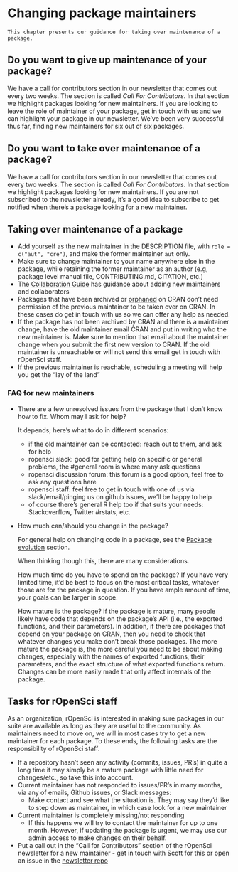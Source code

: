 # Changing package maintainers {#changing-maintainers}

```block
This chapter presents our guidance for taking over maintenance of a package.
```

## Do you want to give up maintenance of your package?

We have a call for contributors section in our newsletter that comes out every two weeks. The section is called _Call For Contributors_. In that section we highlight packages looking for new maintainers. If you are looking to leave the role of maintainer of your package, get in touch with us and we can highlight your package in our newsletter. We've been very successful thus far, finding new maintainers for six out of six packages.

## Do you want to take over maintenance of a package?

We have a call for contributors section in our newsletter that comes out every two weeks. The section is called _Call For Contributors_. In that section we highlight packages looking for new maintainers. If you are not subscribed to the newsletter already, it's a good idea to subscribe to get notified when there's a package looking for a new maintainer.

## Taking over maintenance of a package

* Add yourself as the new maintainer in the DESCRIPTION file, with `role = c("aut", "cre")`, and make the former maintainer `aut` only.
* Make sure to change maintainer to your name anywhere else in the package, while retaining the former maintainer as an author (e.g, package level manual file, CONTRIBUTING.md, CITATION, etc.)
* The [Collaboration Guide](#collaboration) has guidance about adding new maintainers and collaborators
* Packages that have been archived or [orphaned][] on CRAN don’t need permission of the previous maintainer to be taken over on CRAN. In these cases do get in touch with us so we can offer any help as needed.
* If the package has not been archived by CRAN and there is a maintainer change, have the old maintainer email CRAN and put in writing who the new maintainer is. Make sure to mention that email about the maintainer change when you submit the first new version to CRAN. If the old maintainer is unreachable or will not send this email get in touch with rOpenSci staff.
* If the previous maintainer is reachable, scheduling a meeting will help you get the "lay of the land"

### FAQ for new maintainers

* There are a few unresolved issues from the package that I don’t know how to fix. Whom may I ask for help?

  It depends; here's what to do in different scenarios:

    - if the old maintainer can be contacted: reach out to them, and ask for help
    - ropensci slack: good for getting help on specific or general problems, the #general room is where many ask questions
    - ropensci discussion forum: this forum is a good option, feel free to ask any questions here
    - ropensci staff: feel free to get in touch with one of us via slack/email/pinging us on github issues, we'll be happy to help
    - of course there's general R help too if that suits your needs: Stackoverflow, Twitter #rstats, etc.

* How much can/should you change in the package?

  For general help on changing code in a package, see the [Package evolution](#evolution)
  section. 

  When thinking though this, there are many considerations.
  
  How much time do you have to spend on the package? If you have very limited time, it'd be best to focus on the most critical tasks, whatever those are for the package in question. If you have ample amount of time, your goals can be larger in scope.
  
  How mature is the package? If the package is mature, many people likely have code that depends on the package's API (i.e., the exported functions, and their parameters). In addition, if there are packages that depend on your package on CRAN, then you need to check that whatever changes you make don't break those packages. The more mature the package is, the more careful you need to be about making changes, especially with the names of exported functions, their parameters, and the exact structure of what exported functions return. Changes can be more easily made that only affect internals of the package.

## Tasks for rOpenSci staff

As an organization, rOpenSci is interested in making sure packages in our suite are available as long as they are useful to the community. As maintainers need to move on, we will in most cases try to get a new maintainer for each package. To these ends, the following tasks are the responsibility of rOpenSci staff.

* If a repository hasn’t seen any activity (commits, issues, PR's) in quite a long time it may simply be a mature package with little need for changes/etc., so take this into account.
* Current maintainer has not responded to issues/PR’s in many months, via any of emails, Github issues, or Slack messages:
  * Make contact and see what the situation is. They may say they’d like to step down as maintainer, in which case look for a new maintainer
* Current maintainer is completely missing/not responding
  * If this happens we will try to contact the maintainer for up to one month. However, if updating the package is urgent, we may use our admin access to make changes on their behalf.
* Put a call out in the “Call for Contributors” section of the rOpenSci newsletter for a new maintainer - get in touch with Scott for this or open an issue in the [newsletter repo](https://github.com/ropensci/biweekly/)


[orphaned]: https://cran.r-project.org/src/contrib/Orphaned/README
